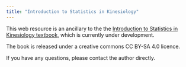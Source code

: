 ```yaml
---
title: "Introduction to Statistics in Kinesiology"
---
```


This web resource is an ancillary to the the [Introduction to Statistics in Kinesiology textbook](https://drfurtado.github.io/isk/), which is currently under development.  

The book is released under a creative commons CC BY-SA 4.0 licence. 

If you have any questions, please contact the author directly. 